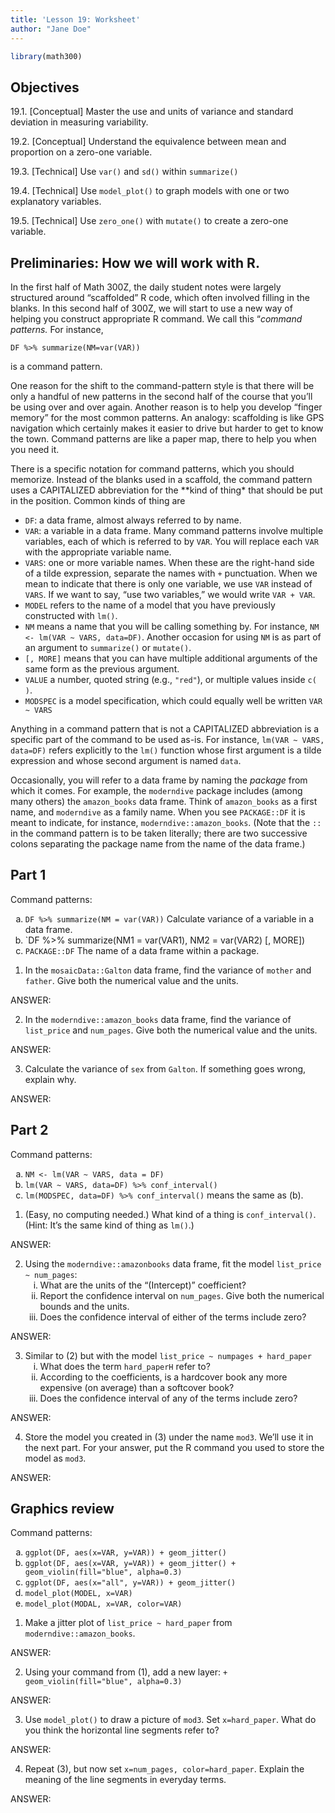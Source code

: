 ```yaml
---
title: 'Lesson 19: Worksheet'
author: "Jane Doe"
---
```


```r
library(math300)
```

## Objectives

19.1. [Conceptual] Master the use and units of variance and standard deviation in measuring variability.

19.2. [Conceptual] Understand the equivalence between mean and proportion on a zero-one variable.

19.3. [Technical] Use `var()` and `sd()` within `summarize()`

19.4. [Technical] Use `model_plot()` to graph models with one or two explanatory variables.

19.5. [Technical] Use `zero_one()` with `mutate()` to create a zero-one variable.


## Preliminaries: How we will work with R.

In the first half of Math 300Z, the daily student notes were largely structured around "scaffolded" R code, which often involved filling in the blanks. In this second half of 300Z, we will start to use a new way of helping you construct appropriate R command. We call this "*command patterns.* For instance, 

    DF %>% summarize(NM=var(VAR)) 
is a command pattern.

One reason for the shift to the command-pattern style is that there will be only a handful of new patterns in the second half of the course that you'll be using over and over again. Another reason is to help you develop "finger memory" for the most common patterns. An analogy: scaffolding is like GPS navigation which certainly makes it easier to drive but harder to get to know the town. Command patterns are like a paper map, there to help you when you need it.

There is a specific notation for command patterns, which you should memorize. Instead of the blanks used in a scaffold, the command pattern uses a CAPITALIZED abbreviation for the **kind of thing* that should be put in the position. Common kinds of thing are

- `DF`: a data frame, almost always referred to by name.
- `VAR`: a variable in a data frame. Many command patterns involve multiple variables, each of which is referred to by `VAR`. You will replace each `VAR` with the appropriate variable name.
- `VARS`: one or more variable names. When these are the right-hand side of a tilde expression, separate the names with `+` punctuation. When we mean to indicate that there is only one variable, we use `VAR` instead of `VARS`. If we want to say, "use two variables," we would write `VAR + VAR`.
- `MODEL` refers to the name of a model that you have previously constructed with `lm()`.
- `NM` means a name that you will be calling something by. For instance, `NM <- lm(VAR ~ VARS, data=DF)`. Another occasion for using `NM` is as part of an argument to `summarize()` or `mutate()`.
- `[, MORE]` means that you can have multiple additional arguments of the same form as the previous argument. 
- `VALUE` a number, quoted string (e.g., `"red"`), or multiple values inside `c( )`. 
- `MODSPEC` is a model specification, which could equally well be written `VAR ~ VARS`


Anything in a command pattern that is not a CAPITALIZED abbreviation is a specific part of the command to be used as-is. For instance, `lm(VAR ~ VARS, data=DF)` refers explicitly to the `lm()` function whose first argument is a tilde expression and whose second argument is named `data`.

Occasionally, you will refer to a data frame by naming the *package* from which it comes. For example, the `moderndive` package includes (among many others) the `amazon_books` data frame. Think of `amazon_books` as a first name, and `moderndive` as a family name. When you see `PACKAGE::DF` it is meant to indicate, for instance, `moderndive::amazon_books`. (Note that the `::` in the command pattern is to be taken literally; there are two successive colons separating the package name from the name of the data frame.)


## Part 1

Command patterns: 

a. `DF %>% summarize(NM = var(VAR))`  Calculate variance of a variable in a data frame.
b. `DF %>% summarize(NM1 = var(VAR1), NM2 = var(VAR2) [, MORE])
c. `PACKAGE::DF` The name of a data frame within a package.

1. In the `mosaicData::Galton` data frame, find the variance of `mother` and `father`. Give both the numerical value and the units.

ANSWER:

2. In the `moderndive::amazon_books` data frame, find the variance of `list_price` and `num_pages`. Give both the numerical value and the units.


ANSWER: 


3. Calculate the variance of `sex` from `Galton`. If something goes wrong, explain why.

ANSWER: 


## Part 2

Command patterns:

a. `NM <- lm(VAR ~ VARS, data = DF)`
b. `lm(VAR ~ VARS, data=DF) %>% conf_interval()` 
c. `lm(MODSPEC, data=DF) %>% conf_interval()` means the same as (b).


1. (Easy, no computing needed.) What kind of a thing is `conf_interval()`. (Hint: It's the same kind of thing as `lm()`.)

ANSWER:

2. Using the `moderndive::amazonbooks` data frame, fit the model `list_price ~ num_pages`: 
    i. What are the units of the "(Intercept)" coefficient?
    i. Report the confidence interval on `num_pages`. Give both the numerical bounds and the units.
    i. Does the confidence interval of either of the terms include zero?

ANSWER:

3. Similar to (2) but with the model `list_price ~ numpages + hard_paper`
    i. What does the term `hard_paperH` refer to? 
    i. According to the coefficients, is a hardcover book any more expensive (on average) than a softcover book? 
    i. Does the confidence interval of any of the terms include zero?

ANSWER:

4. Store the model you created in (3) under the name `mod3`. We'll use it in the next part. For your answer, put the R command you used to store the model as `mod3`.

ANSWER:


    

    
## Graphics review

Command patterns:

a. `ggplot(DF, aes(x=VAR, y=VAR)) + geom_jitter()`
b. `ggplot(DF, aes(x=VAR, y=VAR)) + geom_jitter() + geom_violin(fill="blue", alpha=0.3)`
c. `ggplot(DF, aes(x="all", y=VAR)) + geom_jitter()`
c. `model_plot(MODEL, x=VAR)`
d. `model_plot(MODAL, x=VAR, color=VAR)`

1. Make a jitter plot of `list_price ~ hard_paper` from `moderndive::amazon_books`.

ANSWER:

2. Using your command from (1), add a new layer: `+ geom_violin(fill="blue", alpha=0.3)`

ANSWER:

3. Use `model_plot()` to draw a picture of `mod3`. Set `x=hard_paper`. What do you think the horizontal line segments refer to?

ANSWER:

4. Repeat (3), but now set `x=num_pages, color=hard_paper`. Explain the meaning of the line segments in everyday terms. 

ANSWER:


